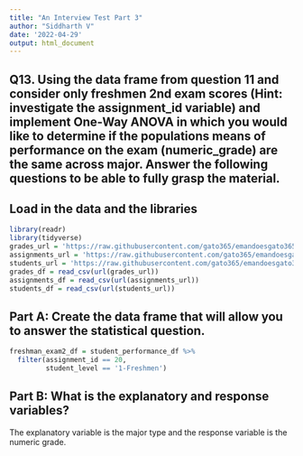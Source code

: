 ```yaml
---
title: "An Interview Test Part 3"
author: "Siddharth V"
date: '2022-04-29'
output: html_document
---
```


## Q13. Using the data frame from question 11 and consider only freshmen 2nd exam scores (Hint: investigate the assignment_id variable) and implement One-Way ANOVA in which you would like to determine if the populations means of performance on the exam (numeric_grade) are the same across major. Answer the following questions to be able to fully grasp the material.

## Load in the data and the libraries
```r
library(readr)
library(tidyverse)
grades_url = 'https://raw.githubusercontent.com/gato365/emandoesgato365/main/content/post/2022-04-25-an-interview-test/grades.csv'
assignments_url = 'https://raw.githubusercontent.com/gato365/emandoesgato365/main/content/post/2022-04-25-an-interview-test/assignments.csv' 
students_url = 'https://raw.githubusercontent.com/gato365/emandoesgato365/main/content/post/2022-04-25-an-interview-test/students.csv'
grades_df = read_csv(url(grades_url))
assignments_df = read_csv(url(assignments_url))
students_df = read_csv(url(students_url))
```

## Part A: Create the data frame that will allow you to answer the statistical question.
```r
freshman_exam2_df = student_performance_df %>%
  filter(assignment_id == 20,
         student_level == '1-Freshmen')
```

## Part B: What is the explanatory and response variables?
The explanatory variable is the major type and the response variable is the numeric grade.
